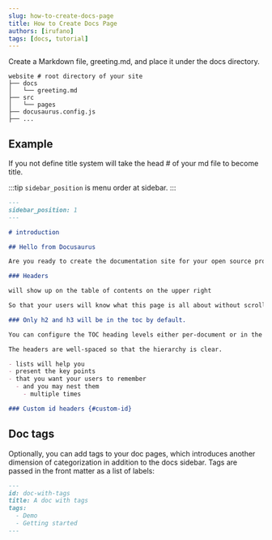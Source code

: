 ```yaml
---
slug: how-to-create-docs-page
title: How to Create Docs Page
authors: [irufano]
tags: [docs, tutorial]
---
```


Create a Markdown file, greeting.md, and place it under the docs directory.

```
website # root directory of your site
├── docs
│   └── greeting.md
├── src
│   └── pages
├── docusaurus.config.js
├── ...
```

## Example
If you not define title system will take the head # of your md file to become title.


:::tip
`sidebar_position` is menu order at sidebar. 
:::

```markdown
---
sidebar_position: 1
---

# introduction 

## Hello from Docusaurus

Are you ready to create the documentation site for your open source project?

### Headers

will show up on the table of contents on the upper right

So that your users will know what this page is all about without scrolling down or even without reading too much.

### Only h2 and h3 will be in the toc by default.

You can configure the TOC heading levels either per-document or in the theme configuration.

The headers are well-spaced so that the hierarchy is clear.

- lists will help you
- present the key points
- that you want your users to remember
  - and you may nest them
    - multiple times

### Custom id headers {#custom-id}

```

## Doc tags​
Optionally, you can add tags to your doc pages, which introduces another dimension of categorization in addition to the docs sidebar. Tags are passed in the front matter as a list of labels:

```markdown
---
id: doc-with-tags
title: A doc with tags
tags:
  - Demo
  - Getting started
---
```